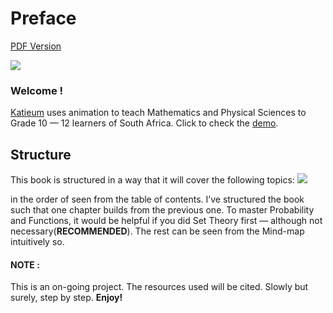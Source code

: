 # Preface {.unnumbered}

[PDF Version](index.pdf){.btn .btn-primary}

[![](images/KATIEUM.png){fig-align="center"}](https://katieum.co.za)

### Welcome !

[Katieum](https://github.com/Katleho-Nyoni/Grade_12-Visual) uses animation to teach Mathematics and Physical Sciences to Grade 10 — 12 learners of South Africa. Click to check the [demo](https://www.youtube.com/watch?v=XwBtjpcyG-8).

## Structure

This book is structured in a way that it will cover the following topics: ![](images/Structure.png)

in the order of seen from the table of contents. I've structured the book such that one chapter builds from the previous one. To master Probability and Functions, it would be helpful if you did Set Theory first — although not necessary(**RECOMMENDED**). The rest can be seen from the Mind-map intuitively so.

#### NOTE :

This is an on-going project. The resources used will be cited. Slowly but surely, step by step. **Enjoy!**
